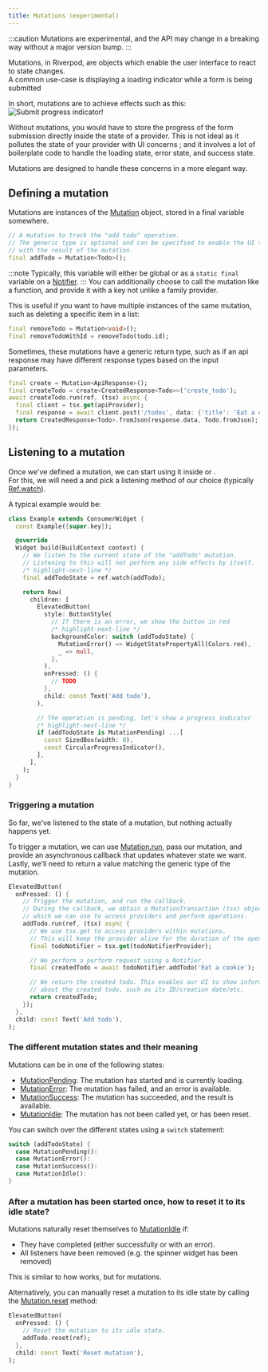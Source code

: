 ```yaml
---
title: Mutations (experimental)
---
```


:::caution
Mutations are experimental, and the API may change in a breaking way without
a major version bump.
:::

Mutations, in Riverpod, are objects which enable the user interface
to react to state changes.  
A common use-case is displaying a loading indicator while a form is being submitted

In short, mutations are to achieve effects such as this:  
![Submit progress indicator](/img/concepts2/mutations/spinner.gif)!

Without mutations, you would have to store the progress of the form submission
directly inside the state of a provider. This is not ideal as it pollutes the
state of your provider with UI concerns ; and it involves a lot of boilerplate code
to handle the loading state, error state, and success state.

Mutations are designed to handle these concerns in a more elegant way.

## Defining a mutation

Mutations are instances of the [Mutation] object, stored in a final variable somewhere.

```dart
// A mutation to track the "add todo" operation.
// The generic type is optional and can be specified to enable the UI to interact
// with the result of the mutation.
final addTodo = Mutation<Todo>();
```

:::note
Typically, this variable will either be global or as a `static final` variable on
a [Notifier].
:::
You can additionally choose to call the mutation like a function,
and provide it with a key not unlike a family provider.

This is useful if you want to have multiple instances of the same mutation,
such as deleting a specific item in a list:
```dart
final removeTodo = Mutation<void>();
final removeTodoWithId = removeTodo(todo.id);
```

Sometimes, these mutations have a generic return type,
such as if an api response may have different response types
based on the input parameters.
```dart
final create = Mutation<ApiResponse>();
final createTodo = create<CreatedResponse<Todo>>('create_todo');
await createTodo.run(ref, (tsx) async {
  final client = tsx.get(apiProvider);
  final response = await client.post('/todos', data: {'title': 'Eat a cookie'});
  return CreatedResponse<Todo>.fromJson(response.data, Todo.fromJson);
});
```

## Listening to a mutation

Once we've defined a mutation, we can start using it inside <Link documentID="concepts2/consumers" /> or <Link documentID="concepts2/providers" />.  
For this, we will need a <Link documentID="concepts2/refs" /> and pick a listening method of our choice
(typically [Ref.watch]).


A typical example would be:

```dart
class Example extends ConsumerWidget {
  const Example({super.key});

  @override
  Widget build(BuildContext context) {
    // We listen to the current state of the "addTodo" mutation.
    // Listening to this will not perform any side effects by itself.
    /* highlight-next-line */
    final addTodoState = ref.watch(addTodo);

    return Row(
      children: [
        ElevatedButton(
          style: ButtonStyle(
            // If there is an error, we show the button in red
            /* highlight-next-line */
            backgroundColor: switch (addTodoState) {
              MutationError() => WidgetStatePropertyAll(Colors.red),
              _ => null,
            },
          ),
          onPressed: () {
            // TODO
          },
          child: const Text('Add todo'),
        ),

        // The operation is pending, let's show a progress indicator
        /* highlight-next-line */
        if (addTodoState is MutationPending) ...[
          const SizedBox(width: 8),
          const CircularProgressIndicator(),
        ],
      ],
    );
  }
}
```

### Triggering a mutation

So far, we've listened to the state of a mutation, but nothing actually happens yet.

To trigger a mutation, we can use [Mutation.run], pass our mutation, and provide an asynchronous callback
that updates whatever state we want. Lastly, we'll need to return a value matching the generic type of the mutation.

```dart
ElevatedButton(
  onPressed: () {
    // Trigger the mutation, and run the callback.
    // During the callback, we obtain a MutationTransaction (tsx) object
    // which we can use to access providers and perform operations.
    addTodo.run(ref, (tsx) async {
      // We use tsx.get to access providers within mutations.
      // This will keep the provider alive for the duration of the operation.
      final todoNotifier = tsx.get(todoNotifierProvider);

      // We perform a perform request using a Notifier.
      final createdTodo = await todoNotifier.addTodo('Eat a cookie');

      // We return the created todo. This enables our UI to show information
      // about the created todo, such as its ID/creation date/etc.
      return createdTodo;
    });
  },
  child: const Text('Add todo'),
);
```

### The different mutation states and their meaning

Mutations can be in one of the following states:
- [MutationPending]: The mutation has started and is currently loading.
- [MutationError]: The mutation has failed, and an error is available.
- [MutationSuccess]: The mutation has succeeded, and the result is available.
- [MutationIdle]: The mutation has not been called yet, or has been reset.

You can switch over the different states using a `switch` statement:

```dart
switch (addTodoState) {
  case MutationPending():
  case MutationError():
  case MutationSuccess():
  case MutationIdle():
}
```

### After a mutation has been started once, how to reset it to its idle state?

Mutations naturally reset themselves to [MutationIdle] if:
- They have completed (either successfully or with an error).
- All listeners have been removed (e.g. the spinner widget has been removed)

This is similar to how <Link documentID="concepts2/auto_dispose"/> works, but for mutations.

Alternatively, you can manually reset a mutation to its idle state
by calling the [Mutation.reset] method:

```dart
ElevatedButton(
  onPressed: () {
    // Reset the mutation to its idle state.
    addTodo.reset(ref);
  },
  child: const Text('Reset mutation'),
);
```

[MutationPending]: https://pub.dev/documentation/riverpod/3.0.0-dev.17/experimental_mutation/MutationPending-class.html
[MutationError]: https://pub.dev/documentation/riverpod/3.0.0-dev.17/experimental_mutation/MutationError-class.html
[MutationSuccess]: https://pub.dev/documentation/riverpod/3.0.0-dev.17/experimental_mutation/MutationSuccess-class.html
[MutationIdle]: https://pub.dev/documentation/riverpod/3.0.0-dev.17/experimental_mutation/MutationIdle-class.html
[Mutation.reset]: https://pub.dev/documentation/riverpod/3.0.0-dev.17/experimental_mutation/Mutation/reset.html
[Mutation.run]: https://pub.dev/documentation/riverpod/3.0.0-dev.17/experimental_mutation/Mutation/run.html
[Mutation]: https://pub.dev/documentation/riverpod/3.0.0-dev.17/experimental_mutation/Mutation-class.html
[Notifier]: https://pub.dev/documentation/riverpod/3.0.0-dev.17/riverpod/Notifier-class.html
[Ref.watch]: https://pub.dev/documentation/riverpod/3.0.0-dev.17/riverpod/Ref/watch.html